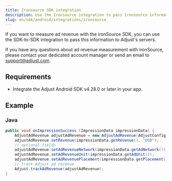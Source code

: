 ```yaml
---
title: Ironsource SDK integration
description: Use the Ironsource integration to pass Ironsource information to Adjust's servers.
slug: en/sdk/android/integrations/ironsource
---
```


If you want to measure ad revenue with the ironSource SDK, you can use the SDK-to-SDK integration to pass this information to Adjust's servers.

<Callout type="note">

If you have any questions about ad revenue measurement with ironSource, please contact your dedicated account manager or send an email to support@adjust.com.

</Callout>

## Requirements

-  Integrate the Adjust Android SDK v4.28.0 or later in your app.

## Example

<Tabs>
<Tab>

### Java

```java
public void onImpressionSuccess (ImpressionData impressionData) {
    AdjustAdRevenue adjustAdRevenue = new AdjustAdRevenue(AdjustConfig.AD_REVENUE_IRONSOURCE);
    adjustAdRevenue.setRevenue(impressionData.getRevenue(), "USD");
    // optional fields
    adjustAdRevenue.setAdRevenueNetwork(impressionData.getAdNetwork());
    adjustAdRevenue.setAdRevenueUnit(impressionData.getAdUnit());
    adjustAdRevenue.setAdRevenuePlacement(impressionData.getPlacement());
    // track Adjust ad revenue
    Adjust.trackAdRevenue(adjustAdRevenue);
}
```
</Tab>
</Tabs>
